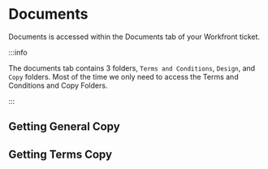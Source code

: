 # Documents

Documents is accessed within the Documents tab of your Workfront ticket.

:::info

The documents tab contains 3 folders, `Terms and Conditions`, `Design`, and `Copy` folders. Most of the time we only need to access the Terms and Conditions and Copy Folders.

:::

## Getting General Copy

## Getting Terms Copy
